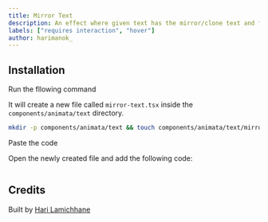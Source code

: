 ```yaml
---
title: Mirror Text
description: An effect where given text has the mirror/clone text and follows it.
labels: ["requires interaction", "hover"]
author: harimanok_
---
```


<ComponentPreview name="text-mirror-text--docs" />

## Installation

<Steps>
<Step>Run the fllowing command</Step>

It will create a new file called `mirror-text.tsx` inside the `components/animata/text` directory.

```bash
mkdir -p components/animata/text && touch components/animata/text/mirror-text.tsx
```

<Step>Paste the code</Step>

Open the newly created file and add the following code:

```jsx file=<rootDir>/animata/text/mirror-text.tsx

```

</Steps>

## Credits

Built by [Hari Lamichhane](https://github.com/hari)
